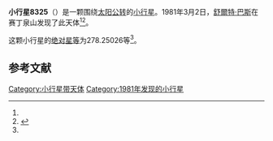 {{Infobox planet
| bgcolour = #FFFFC0
| name = 8325 Trigo-Rodriguez
| symbol = 
| image = 
| caption = 
| discovery = yes
| discovery_ref = 
| discoverer = [[舒爾特·巴斯|舒爾特·巴斯]]
| discovery_site = [[赛丁泉山|赛丁泉山]] 
| discovered = 1981年3月2日
| designations = yes
| mp_name = 
| named_after = 
| alt_names = 
| mp_category = [[主带小行星|主带小行星]]
| orbit_ref = <ref name="a">[http://ssd.jpl.nasa.gov/sbdb.cgi?sstr=8325 8325 Trigo-Rodriguez] {{Wayback|url=http://ssd.jpl.nasa.gov/sbdb.cgi?sstr=8325 |date=20201127120935 }}，小行星數據庫瀏覽器（JPL Small-Body Database Browser）－[[美国国家航空航天局|美国国家航空航天局]]喷气推进实验室</ref>
| epoch = 2456400.5 (2013年4月18日更新)
| aphelion = {{convert|3.2499121|AU|km|3|abbr=on|lk=out}}
| perihelion = {{convert|3.1085247|AU|km|3|abbr=on}}
| semimajor = {{convert|3.1792184|AU|km|3|abbr=on}}
| eccentricity = 0.0222362
| period = 2070.517811 [[日|日]]<br />5.67[[儒略年|儒略年]]
| avg_speed = 
| inclination = 6.97110
| asc_node = 6.32971
| mean_anomaly = 
| arg_peri = 278.25026
| satellites = 
| physical_characteristics = yes
| dimensions = 
| mass = 
| density = 
| surface_grav = 
| escape_velocity = 
| sidereal_day = 
| axial_tilt = 
| pole_ecliptic_lat = 
| pole_ecliptic_lon = 
| albedo = 
| temperatures= 
| temp_name1 = 
| mean_temp_1 = 
| max_temp_1 = 
| temp_name2 = 
| max_temp_2 = 
| spectral_type = 
| abs_magnitude = 278.25026
}}

'''小行星8325'''（{{lang-en|8325 Trigo-Rodriguez}}）是一颗围绕[[太阳|太阳]][[公转|公转]]的[[小行星|小行星]]。1981年3月2日，[[舒爾特·巴斯|舒爾特·巴斯]]在赛丁泉山发现了此天体<ref name="a" /><ref>{{cite news|title=小行星列表|url=http://cfa-www.harvard.edu/iau/lists/NumberedMPs.txt|accessdate=2013-07-08|newspaper=哈佛大学|archive-date=2008-05-17|archive-url=https://web.archive.org/web/20080517010638/http://cfa-www.harvard.edu/iau/lists/NumberedMPs.txt|dead-url=no}}</ref>。

这颗小行星的[[绝对星等|绝对星等]]为278.25026等<ref name="a" />。

==参考文献==
{{reflist}}
{{Minor Planet Number|[[小行星8324|小行星8324]]|[[小行星8326|小行星8326]]}}

{{小天体}}

[[Category:小行星带天体|Category:小行星带天体]]
[[Category:1981年发现的小行星|Category:1981年发现的小行星]]

{{asteroid-stub}}